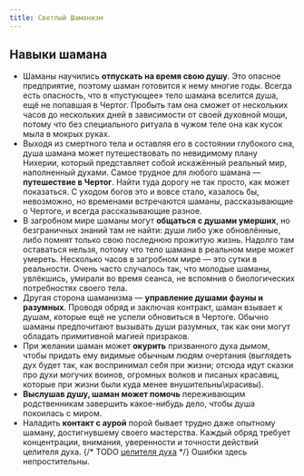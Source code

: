 ```yaml
---
title: Светлый Шаманизм
---
```



<ButtonCover src="pic.jpg" title="Светлый Шаманизм" author="Jean-Loïc Fontaine" authorHref="https://www.artstation.com/jlf" />

## Навыки шамана
* Шаманы научились **отпускать на время свою душу**. Это опасное предприятие, поэтому шаман готовится к нему многие годы. Всегда есть опасность, что в «пустующее» тело шамана вселится душа, ещё не попавшая в Чертог. Пробыть там она сможет от нескольких часов до нескольких дней в зависимости от своей духовной мощи, потому что без специального ритуала в чужом теле она как кусок мыла в мокрых руках.
* Выходя из смертного тела и оставляя его в состоянии глубокого сна, душа шамана может путешествовать по невидимому плану Нихерии, который представляет собой искажённый реальный мир, наполненный духами. Самое трудное для любого шамана — **путешествие в Чертог**. Найти туда дорогу не так просто, как может показаться. С уходом богов это и вовсе стало, казалось бы, невозможно, но временами встречаются шаманы, рассказывающие о Чертоге, и всегда рассказывающие разное.
* В загробном мире шаманы могут **общаться с душами умерших**, но безграничных знаний там не найти: души либо уже обновлённые, либо помнят только свою последнюю прожитую жизнь. Надолго там оставаться нельзя, потому что тело шамана в реальном мире может умереть. Несколько часов в загробном мире — это сутки в реальности. Очень часто случалось так, что молодые шаманы, увлёкшись, умирали во время сеанса, не вспомнив о биологических потребностях своего тела.
* Другая сторона шаманизма — **управление душами фауны и разумных**. Проводя обряд и заключая контракт, шаман взывает к душам, которые ещё не успели обновиться в Чертоге. Обычно шаманы предпочитают вызывать души разумных, так как они могут обладать примитивной магией призраков.
* При желании шаман может **окурить** призванного духа дымом, чтобы придать ему видимые обычным людям очертания (выглядеть дух будет так, как воспринимал себя при жизни; отсюда идут сказки про духи могучих воинов, огромных волков и писаных красавиц, которые при жизни были куда менее внушительны\красивы).
* **Выслушав душу, шаман может помочь** переживающим родственникам завершить какое-нибудь дело, чтобы душа покоилась с миром.
* Наладить **контакт с аурой** порой бывает трудно даже опытному шаману, достигнувшему своего мастерства. Каждый обряд требует концентрации, внимания, уверенности и точности действий целителя духа. {/* TODO [целителя духа](shamanism/soul-healer.md) */} Ошибки здесь непростительны.

<NiheriaRuler/>